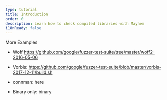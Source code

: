 ```yaml
---
type: tutorial
title: Introduction
order: 0
description: Learn how to check compiled libraries with Mayhem
i18nReady: false
---
```


<Lede> More Examples </Lede>

* Woff
  https://github.com/google/fuzzer-test-suite/tree/master/woff2-2016-05-06

* Vorbis:
  https://github.com/google/fuzzer-test-suite/blob/master/vorbis-2017-12-11/build.sh
* connman: here 
* Binary only: binary